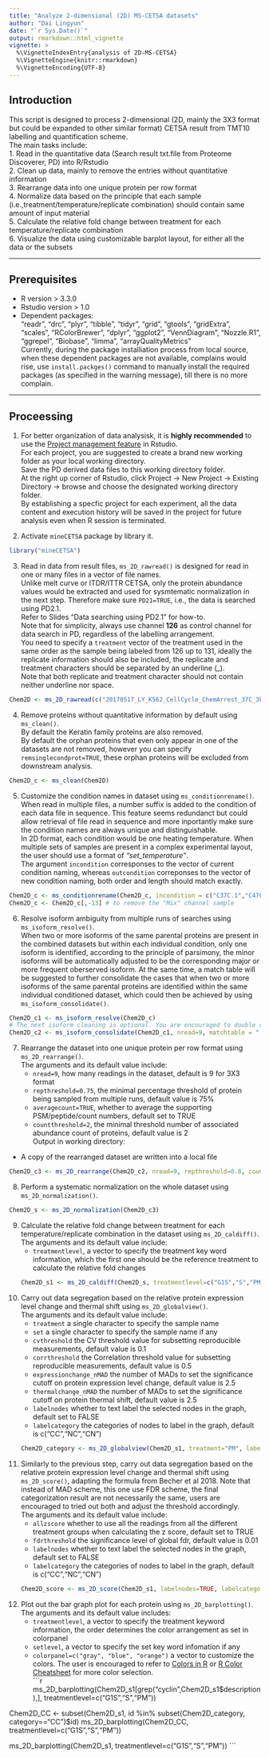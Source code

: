 ```yaml
---
title: "Analyze 2-dimensional (2D) MS-CETSA datasets"
author: "Dai Lingyun"
date: "`r Sys.Date()`"
output: rmarkdown::html_vignette
vignette: >
  %\VignetteIndexEntry{analysis of 2D-MS-CETSA}
  %\VignetteEngine{knitr::rmarkdown}
  %\VignetteEncoding{UTF-8}
---
```


## Introduction  
This script is designed to process 2-dimensional (2D, mainly the 3X3 format but could be expanded to other similar format) CETSA result from TMT10 labelling and quantification scheme.  
The main tasks include:  
1. Read in the quantitative data (Search result txt.file from Proteome Discoverer, PD) into R/Rstudio  
2. Clean up data, mainly to remove the entries without quantitative information  
3. Rearrange data into one unique protein per row format  
4. Normalize data based on the principle that each sample (i.e.,treatment/temperature/replicate combination) should contain same amount of input material  
5. Calculate the relative fold change between treatment for each temperature/replicate combination  
6. Visualize the data using customizable barplot layout, for either all the data or the subsets  

--------------------------------------------------------------------------------------------

## Prerequisites
* R version > 3.3.0 
* Rstudio version > 1.0
* Dependent packages:  
"readr", "drc", "plyr", "tibble", "tidyr", "grid", "gtools", "gridExtra", "scales", "RColorBrewer", "dplyr", "ggplot2", "VennDiagram", "Nozzle.R1", "ggrepel", "Biobase", "limma", "arrayQualityMetrics"  
Currently, during the package installiation process from local source, when these dependent packages are not available, complains would rise, use `install.packges()` command to manually install the required packages (as specified in the warning message), till there is no more complain.  

--------------------------------------------------------------------------------------------


## Proceessing
1. For better organization of data analysisk, it is __highly recommended__ to use the [Project management feature](https://support.rstudio.com/hc/en-us/articles/200526207-Using-Projects) in Rstudio.   
For each project, you are suggested to create a brand new working folder as your local working directory.  
Save the PD derived data files to this working directory folder.  
At the right up corner of Rstudio, click Project -> New Project -> Existing Directory -> browse and choose the designated working directory folder.  
By establishing a specfic project for each experiment, all the data content and execution history will be saved in the project for future analysis even when R session is terminated.  

2. Activate `mineCETSA` package by library it.  
```r
library("mineCETSA")
```

3. Read in data from result files, `ms_2D_rawread()` is designed for read in one or many files in a vector of file names.  
Unlike melt curve or ITDR/ITTR CETSA, only the protein abundance values would be extracted and used for sysmtematic normalization in the next step. Therefore make sure `PD21=TRUE`, i.e., the data is searched using PD2.1.  
Refer to Slides "Data searching using PD2.1" for how-to.  
Note that for simplicity, always use channel __126__ as control channel for data search in PD, regardless of the labelling arrangement.  
You need to specify a `treatment` vector of the treatment used in the same order as the sample being labeled from 126 up to 131, ideally the replicate information should also be included, the replicate and treatment characters should be separated by an underline (_).  
Note that both replicate and treatment character should not contain neither underline nor space.  
```r
Chem2D <- ms_2D_rawread(c("20170517_LY_K562_CellCycle_ChemArrest_37C_3bio_rep1_Proteins.txt","20170517_LY_K562_CellCycle_ChemArrest_47C_3bio_rep1_Proteins.txt","20170517_LY_K562_CellCycle_ChemArrest_50C_3bio_rep1_Proteins.txt","20170517_LY_K562_CellCycle_ChemArrest_52C_3bio_rep1_Proteins.txt","20170517_LY_K562_CellCycle_ChemArrest_54C_3bio_rep1_Proteins.txt","20170517_LY_K562_CellCycle_ChemArrest_57C_3bio_rep1_Proteins.txt"), treatment=c("B1_G1S","B1_S","B1_PM","B2_G1S","B2_S","B2_PM","B3_G1S","B3_S","B3_PM","Mix"))
```

4. Remove proteins without quantitative information by default using `ms_clean()`.  
By default the Keratin family proteins are also removed.  
By default the orphan proteins that even only appear in one of the datasets are not removed, however you can specify `remsinglecondprot=TRUE`, these orphan proteins will be excluded from downstream analysis. 
```r
Chem2D_c <- ms_clean(Chem2D)
```

5. Customize the condition names in dataset using `ms_conditionrename()`.  
When read in multiple files, a number suffix is added to the condition of each data file in sequence. This feature seems redundanct but could allow retrieval of file read in sequence and more inportantly make sure the condition names are always unique and distinguishable.  
In 2D format, each condition would be one heating temperature. When multiple sets of samples are present in a complex experimental layout, the user should use a format of _"set_temperature"_.   
The argument `incondition` corresponses to the vector of current condition naming, whereas `outcondition` correponses to the vector of new condition naming, both order and length should match exactly.  
```r
Chem2D_c <- ms_conditionrename(Chem2D_c, incondition = c("C37C.1","C47C.2","C50C.3","C52C.4","C54C.5","C57C.6"),  outcondition=c("37C","47C","50C","52C","54C","57C"))
Chem2D_c <- Chem2D_c[,-13] # to remove the "Mix" channel sample

```

6. Resolve isoform ambiguity from multiple runs of searches using `ms_isoform_resolve()`.  
When two or more isoforms of the same parental proteins are present in the combined datasets but within each individual condition, only one isoform is identified, according to the principle of parsimony, the minor isoforms will be automatically adjusted to be the corresponding major or more frequent oberserved isoform. At the same time, a match table will be suggested to further consolidate the cases that when two or more isoforms of the same parental proteins are identified within the same individual conditioned dataset, which could then be achieved by using `ms_isoform_consolidate()`.   
```r
Chem2D_c1 <- ms_isoform_resolve(Chem2D_c)
# The next isoform cleaning is optional. You are encouraged to double check and adjust the match table entries. 
Chem2D_c2 <- ms_isoform_consolidate(Chem2D_c1, nread=9, matchtable = "./subfolder/tobe_consolidated.txt")

```

7. Rearrange the dataset into one unique protein per row format using `ms_2D_rearrange()`.  
The arguments and its default value include:  
    * `nread=9`, how many readings in the dataset, default is 9 for 3X3 format  
    * `repthreshold=0.75`, the minimal percentage threshold of protein being sampled from multiple runs, default value is 75%  
    * `averagecount=TRUE`, whether to average the supporting PSM/peptide/count numbers, default set to TRUE  
    * `countthreshold=2`, the minimal threshold number of associated abundance count of proteins, default value is 2  
Output in working directory:  
* A copy of the rearranged dataset are written into a local file  
```r
Chem2D_c3 <- ms_2D_rearrange(Chem2D_c2, nread=9, repthreshold=0.8, countthreshold=3)
```

8. Perform a systematic normalization on the whole dataset using `ms_2D_normalization()`.  
```r
Chem2D_s <- ms_2D_normalization(Chem2D_c3)
```

9. Calculate the relative fold change between treatment for each temperature/replicate combination in the dataset using `ms_2D_caldiff()`.  
The arguments and its default value include:  
    * `treatmentlevel`, a vector to specify the treatment key word information, which the first one should be the reference treatment to calculate the relative fold changes  
```r
Chem2D_s1 <- ms_2D_caldiff(Chem2D_s, treatmentlevel=c("G1S","S","PM"))
```

10. Carry out data segregation based on the relative protein expression level change and thermal shift using `ms_2D_globalview()`.  
The arguments and its default value include:  
    * `treatment` a single character to specify the sample name  
    * `set` a single character to specify the sample name if any  
    * `cvthreshold` the CV threshold value for subsetting reproducible measurements, default value is 0.1  
    * `corrthreshold` the Correlation threshold value for subsetting reproducible measurements, default value is 0.5  
    * `expressionchange_nMAD` the number of MADs to set the significance cutoff on protein expression level change, default value is 2.5  
    * `thermalchange_nMAD` the number of MADs to set the significance cutoff on protein thermal shift, default value is 2.5  
    * `labelnodes` whether to text label the selected nodes in the graph, default set to FALSE  
    * `labelcategory` the categories of nodes to label in the graph, default is c("CC","NC","CN")  
```r
Chem2D_category <- ms_2D_globalview(Chem2D_s1, treatment="PM", labelnodes=TRUE, labelcategory="CC")
```


11. Similarly to the previous step, carry out data segregation based on the relative protein expression level change and thermal shift using `ms_2D_score()`, adapting the formula from Becher et al 2018. Note that instead of MAD scheme, this one use FDR scheme,
the final categorization result are not necessarily the same, users are encouraged to tried out both and adjust the threshold accordingly.  
The arguments and its default value include:  
    * `allzscore` whether to use all the readings from all the different treatment groups when calculating the z score, default set to TRUE  
    * `fdrthreshold` the significance level of global fdr, default value is 0.01  
    * `labelnodes` whether to text label the selected nodes in the graph, default set to FALSE  
    * `labelcategory` the categories of nodes to label in the graph, default is c("CC","NC","CN")  
```r
Chem2D_score <- ms_2D_score(Chem2D_s1, labelnodes=TRUE, labelcategory="CC")
```


12. Plot out the bar graph plot for each protein using `ms_2D_barplotting()`.  
The arguments and its default value includes:  
    * `treatmentlevel`, a vector to specify the treatment keyword information, the order determines the color arrangement as set in colorpanel  
    * `setlevel`, a vector to specify the set key word infomation if any  
    * `colorpanel=c("gray", "blue", "orange")` a vector to customize the colors. The user is encouraged to refer to [Colors in R](http://www.stat.columbia.edu/~tzheng/files/Rcolor.pdf) or [R Color Cheatsheet](https://www.nceas.ucsb.edu/~frazier/RSpatialGuides/colorPaletteCheatsheet.pdf) for more color selection.  
```r
ms_2D_barplotting(Chem2D_s1[grep("cyclin",Chem2D_s1$description),], treatmentlevel=c("G1S","S","PM"))  

Chem2D_CC <- subset(Chem2D_s1, id %in% subset(Chem2D_category, category=="CC")$id)
ms_2D_barplotting(Chem2D_CC, treatmentlevel=c("G1S","S","PM"))  

ms_2D_barplotting(Chem2D_s1, treatmentlevel=c("G1S","S","PM"))
```

